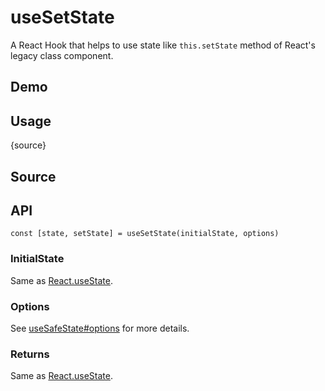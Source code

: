 # useSetState


<HooksType category="State" />

A React Hook that helps to use state like `this.setState` method of React's legacy class component.

## Demo


<App />

## Usage


<RawCode>{source}</RawCode>

## Source


<Source />

## API

```tsx
const [state, setState] = useSetState(initialState, options)
```

### InitialState

Same as [React.useState](https://react.dev/reference/react/useState).

### Options

See [useSafeState#options](/reference/use-safe-state/#options) for more details.

### Returns

Same as [React.useState](https://react.dev/reference/react/useState).
